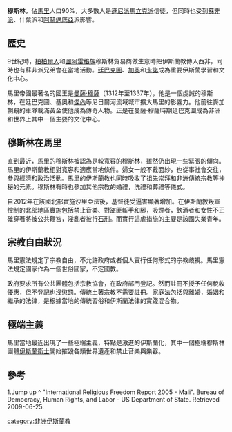 {{no footnotes|time=2016-08-25T10:41:33+00:00}}
'''穆斯林'''，佔[[馬里|馬里]]人口90%，大多數人是[[遜尼派|遜尼派]][[馬立克派|馬立克派]]信徒，但同時也受到[[蘇非派|蘇非派]]、什葉派和[[阿赫邁底亞|阿赫邁底亞]]派影響。

==歷史==
9世紀時，[[柏柏爾人|柏柏爾人]]和[[圖阿雷格族|圖阿雷格族]]穆斯林貿易商做生意時把伊斯蘭教傳入西非，同時也有蘇非派兄弟會在當地活動。[[廷巴克圖|廷巴克圖]]、[[加奧|加奧]]和[[卡諾|卡諾]]成為重要伊斯蘭學習和文化中心。

馬里帝國最著名的國王是[[曼薩·穆薩|曼薩·穆薩]]（1312年至1337年），他是一個虔誠的穆斯林，在廷巴克圖、基奧和[[傑內|傑內]]等尼日爾河流域城市擴大馬里的影響力。他前往麥加朝覲的車隊載滿黃金使他成為傳奇人物。正是在曼薩·穆薩時期廷巴克圖成為非洲和世界上其中一個主要的文化中心。

==穆斯林在馬里==
直到最近，馬里的穆斯林被認為是較寬容的穆斯林，雖然仍出現一些緊張的傾向。馬里的伊斯蘭教相對寬容和適應當地條件。婦女一般不戴面紗，也從事社會交往，參與經濟和政治活動。馬里的伊斯蘭教也同時吸收了祖先崇拜和[[非洲傳統宗教|非洲傳統宗教]]等神秘的元素。穆斯林有時也參加其他宗教的婚禮，洗禮和葬禮等儀式。

自2012年在該國北部實施沙里亞法後，基督徒受逼害顯著增加。在伊斯蘭教叛軍控制的北部地區實施包括禁止音樂、對盜匪斬手和腳，吸煙者，飲酒者和女性不正確穿著將被公共鞭笞，淫亂者被行[[石刑|石刑]]。而實行這虐措施的主要是該國失業青年。

==宗教自由狀況==
馬里憲法規定了宗教自由，不允許政府或者個人實行任何形式的宗教歧視。馬里憲法規定國家作為一個世俗國家，不定國教。

政府要求所有公共團體包括宗教協會，在政府部門登記。然而註冊不授予任何稅收優惠，但不登記也沒懲罰。傳統土著宗教不需要註冊。家庭法包括與離婚，婚姻和繼承的法律，是根據當地的傳統習俗和伊斯蘭法律的實踐混合物。

==極端主義==
馬里當地最近出現了一些極端主義，特點是激進的伊斯蘭化，其中一個極端穆斯林團體[[伊斯蘭衛士|伊斯蘭衛士]]開始摧毀各類世界遺產和禁止音樂與樂器。

==參考==
1.Jump up ^ "International Religious Freedom Report 2005 - Mali". Bureau of Democracy, Human Rights, and Labor - US Department of State. Retrieved 2009-06-25.

[[category:非洲伊斯蘭教|category:非洲伊斯蘭教]]
